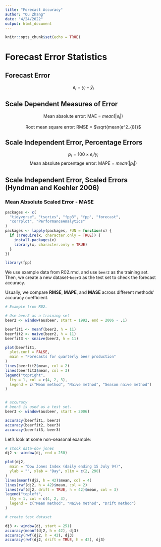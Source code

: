 ```yaml
---
title: "Forecast Accuracy"
author: "Ou Zhang"
date: "4/24/2022"
output: html_document
---
```



```r
knitr::opts_chunk$set(echo = TRUE)
```


# Forecast Error Statistics

## Forecast Error

$$e_{i} = y_{i} - \hat{y}_{i}$$

## Scale Dependent Measures of Error

<center>

Mean absolute error: MAE = $mean(|e_{i}|)$    


Root mean square error: RMSE = $\sqrt{mean(e^2_{i})}$

</center>


## Scale Independent Error, Percentage Errors

$$ p_{i} = 100\times e_{i}/y_{i}$$
<center>
Mean absolute percentage error: MAPE = $mean(|p_{i}|)$
</center>


## Scale Independent Error, Scaled Errors (Hyndman and Koehler 2006)

### Mean Absolute Scaled Error - MASE


```r
packages <- c(
  "tidyverse", "tseries", "fpp3", "fpp", "forecast",
  "corrplot", "PerformanceAnalytics"
)
packages <- lapply(packages, FUN = function(x) {
  if (!require(x, character.only = TRUE)) {
    install.packages(x)
    library(x, character.only = TRUE)
  }
})

library(fpp)
```

We use example data from R02.rmd, and use `beer2` as the training set.
Then, we create a new dataset-`beer3` as the test set to check the forecast accuracy.

Usually, we compare **RMSE**, **MAPE**, and **MASE** across different methods' accuracy coefficient.


```r

# Example from R02.

# Use beer2 as a training set
beer2 <- window(ausbeer, start = 1992, end = 2006 - .1)

beerfit1 <- meanf(beer2, h = 11)
beerfit2 <- naive(beer2, h = 11)
beerfit3 <- snaive(beer2, h = 11)

plot(beerfit1,
  plot.conf = FALSE,
  main = "Forecasts for quarterly beer production"
)
lines(beerfit2$mean, col = 2)
lines(beerfit3$mean, col = 3)
legend("topright",
  lty = 1, col = c(4, 2, 3),
  legend = c("Mean method", "Naive method", "Season naive method")
)


# accuracy
# beer3 is used as a test set.
beer3 <- window(ausbeer, start = 2006)

accuracy(beerfit1, beer3)
accuracy(beerfit2, beer3)
accuracy(beerfit3, beer3)
```

Let's look at some non-seasonal example:

```r


# stock data-dow jones
dj2 <- window(dj, end = 250)

plot(dj2,
  main = "Dow Jones Index (daily ending 15 July 94)",
  ylab = "", xlab = "Day", xlim = c(2, 290)
)
lines(meanf(dj2, h = 42)$mean, col = 4)
lines(rwf(dj2, h = 42)$mean, col = 2)
lines(rwf(dj2, drift = TRUE, h = 42)$mean, col = 3)
legend("topleft",
  lty = 1, col = c(4, 2, 3),
  legend = c("Mean method", "Naive method", "Drift method")
)

# create test dataset

dj3 <- window(dj, start = 251)
accuracy(meanf(dj2, h = 42), dj3)
accuracy(rwf(dj2, h = 42), dj3)
accuracy(rwf(dj2, drift = TRUE, h = 42), dj3)
```
